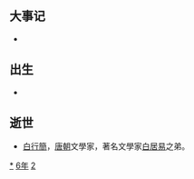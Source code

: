 {{yearTOC|826|唐'''[[寶曆_(唐朝)|寶曆]]二年'''；南诏'''[[保和|保和]]三年'''；吐蕃'''[[彝泰|彝泰]]十二年'''；日本'''[[天長_(淳和天皇)|天長]]三年'''；渤海国'''[[建兴_(大仁秀)|建兴]]八年'''}}

== 大事记 ==
*

== 出生 ==
*

== 逝世 ==
{{Wikisource year mention}}
*[[白行簡|白行簡]]，[[唐朝|唐朝]]文學家，著名文學家[[白居易|白居易]]之弟。

[[Category:826年|*]]
[[Category:820年代|6年]]
[[Category:9世纪各年|2]]